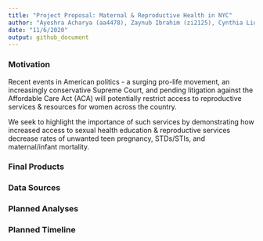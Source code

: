 ```yaml
---
title: "Project Proposal: Maternal & Reproductive Health in NYC"
author: "Ayeshra Acharya (aa4478), Zaynub Ibrahim (zi2125), Cynthia Liu (cl3938), Shelley Shen (ss5932)"
date: "11/6/2020"
output: github_document
---
```


### Motivation

Recent events in American politics - a surging pro-life movement, an increasingly conservative Supreme Court, and pending litigation against the Affordable Care Act (ACA) will potentially restrict access to reproductive services & resources for women across the country. 

We seek to highlight the importance of such services by demonstrating how increased access to sexual health education & reproductive services decrease rates of unwanted teen pregnancy, STDs/STIs, and maternal/infant mortality. 

### Final Products




### Data Sources



### Planned Analyses



### Planned Timeline 



